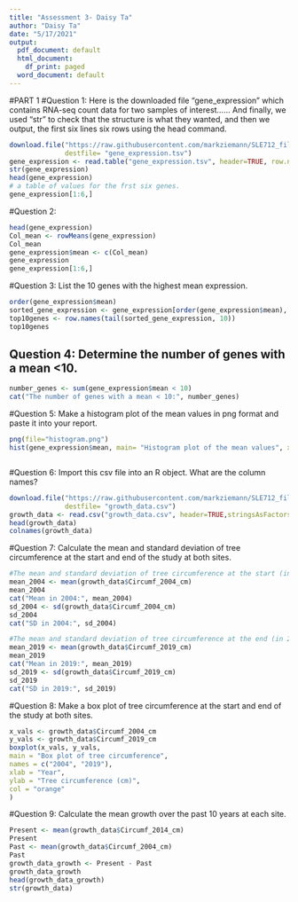 ```yaml
---
title: "Assessment 3- Daisy Ta"
author: "Daisy Ta"
date: "5/17/2021"
output:
  pdf_document: default
  html_document:
    df_print: paged
  word_document: default
---
```

#PART 1
#Question 1: Here is the downloaded file "gene_expression" which contains RNA-seq count data for two samples of interest...... And finally, we used "str" to check that the structure is what they wanted, and then we output, the first six lines six rows using the head command.
```r
download.file("https://raw.githubusercontent.com/markziemann/SLE712_files/master/assessment_task3/bioinfo_asst3_part1_files/gene_expression.tsv",
              destfile= "gene_expression.tsv")
gene_expression <- read.table("gene_expression.tsv", header=TRUE, row.names=1)
str(gene_expression)
head(gene_expression)
# a table of values for the frst six genes.
gene_expression[1:6,]
```

#Question 2:
```r
head(gene_expression)
Col_mean <- rowMeans(gene_expression)
Col_mean
gene_expression$mean <- c(Col_mean)
gene_expression
gene_expression[1:6,]


```
#Question 3: List the 10 genes with the highest mean expression.
```r
order(gene_expression$mean)
sorted_gene_expression <- gene_expression[order(gene_expression$mean), ]
top10genes <- row.names(tail(sorted_gene_expression, 10))
top10genes


```
## Question 4: Determine the number of genes with a mean <10.

```r
number_genes <- sum(gene_expression$mean < 10)
cat("The number of genes with a mean < 10:", number_genes)

```

#Question 5: Make a histogram plot of the mean values in png format and paste it into your report.

```r
png(file="histogram.png")
hist(gene_expression$mean, main= "Histogram plot of the mean values", xlab= "Mean values", col="green")



```
#Question 6: Import this csv file into an R object. What are the column names?
```r
download.file("https://raw.githubusercontent.com/markziemann/SLE712_files/master/assessment_task3/bioinfo_asst3_part1_files/growth_data.csv",
              destfile= "growth_data.csv")
growth_data <- read.csv("growth_data.csv", header=TRUE,stringsAsFactors = FALSE)
head(growth_data)
colnames(growth_data)
```

#Question 7: Calculate the mean and standard deviation of tree circumference at the start and end of the study at both sites.
```r
#The mean and standard deviation of tree circumference at the start (in 2004)
mean_2004 <- mean(growth_data$Circumf_2004_cm)
mean_2004
cat("Mean in 2004:", mean_2004)
sd_2004 <- sd(growth_data$Circumf_2004_cm)
sd_2004
cat("SD in 2004:", sd_2004)

#The mean and standard deviation of tree circumference at the end (in 2019)
mean_2019 <- mean(growth_data$Circumf_2019_cm)
mean_2019
cat("Mean in 2019:", mean_2019)
sd_2019 <- sd(growth_data$Circumf_2019_cm)
sd_2019
cat("SD in 2019:", sd_2019)

```
#Question 8: Make a box plot of tree circumference at the start and end of the study at both sites.
```r
x_vals <- growth_data$Circumf_2004_cm
y_vals <- growth_data$Circumf_2019_cm
boxplot(x_vals, y_vals,
main = "Box plot of tree circumference",
names = c("2004", "2019"),
xlab = "Year",
ylab = "Tree circumference (cm)",
col = "orange"
)
```

#Question 9: Calculate the mean growth over the past 10 years at each site.
```r
Present <- mean(growth_data$Circumf_2014_cm)
Present
Past <- mean(growth_data$Circumf_2004_cm)
Past
growth_data_growth <- Present - Past
growth_data_growth
head(growth_data_growth)
str(growth_data)


```